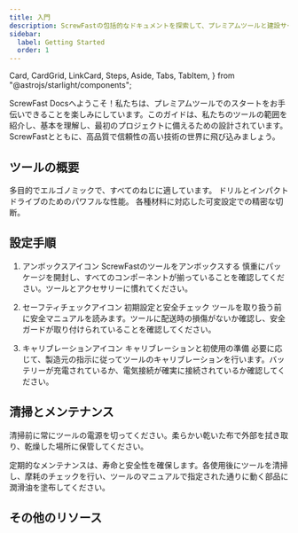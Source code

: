 ---
title: 入門
description: ScrewFastの包括的なドキュメントを探索して、プレミアムツールと建設サービスを詳しく見てください。
sidebar:
  label: Getting Started
  order: 1
---

  Card,
  CardGrid,
  LinkCard,
  Steps,
  Aside,
  Tabs,
  TabItem,
} from "@astrojs/starlight/components";

ScrewFast Docsへようこそ！私たちは、プレミアムツールでのスタートをお手伝いできることを楽しみにしています。このガイドは、私たちのツールの範囲を紹介し、基本を理解し、最初のプロジェクトに備えるための設計されています。ScrewFastとともに、高品質で信頼性の高い技術の世界に飛び込みましょう。

## ツールの概要

<CardGrid>
  <Card title="スクリュードライバーセット" icon="seti:config">
    多目的でエルゴノミックで、すべてのねじに適しています。
    <LinkCard title="詳細はこちら " href="ja/guides/getting-started" />
  </Card>
  <Card title="ハンマードリル" icon="seti:pipeline">
    ドリルとインパクトドライブのためのパワフルな性能。
    <LinkCard title="詳細はこちら " href="ja/guides/getting-started" />
  </Card>
  <Card title="電動ノコギリ" icon="seti:crystal">
    各種材料に対応した可変設定での精密な切断。
    <LinkCard title="詳細はこちら " href="ja/guides/getting-started" />
  </Card>
</CardGrid>

## 設定手順

<Steps>

1. アンボックスアイコン ScrewFastのツールをアンボックスする
   慎重にパッケージを開封し、すべてのコンポーネントが揃っていることを確認してください。ツールとアクセサリーに慣れてください。

2. セーフティチェックアイコン 初期設定と安全チェック
   ツールを取り扱う前に安全マニュアルを読みます。ツールに配送時の損傷がないか確認し、安全ガードが取り付けられていることを確認してください。

3. キャリブレーションアイコン キャリブレーションと初使用の準備
   必要に応じて、製造元の指示に従ってツールのキャリブレーションを行います。バッテリーが充電されているか、電気接続が確実に接続されているか確認してください。

</Steps>


## 清掃とメンテナンス

<Aside type="tip">
  清掃前に常にツールの電源を切ってください。柔らかい乾いた布で外部を拭き取り、乾燥した場所に保管してください。
</Aside>

定期的なメンテナンスは、寿命と安全性を確保します。各使用後にツールを清掃し、摩耗のチェックを行い、ツールのマニュアルで指定された通りに動く部品に潤滑油を塗布してください。

## その他のリソース

<LinkCard
  title="詳細なチュートリアル"
  description="専門家によるチュートリアルでツールの使用法を詳しく学びます。"
  href="ja/guides/getting-started"
/>

<LinkCard
  title="ビデオデモ"
  description="ツールを最大限に活用するためのビジュアルガイド。"
  href="ja/guides/getting-started"
/>

<LinkCard
  title="保証情報"
  description="保証範囲と必要に応じて請求方法を理解します。"
  href="ja/guides/getting-started"
/>
